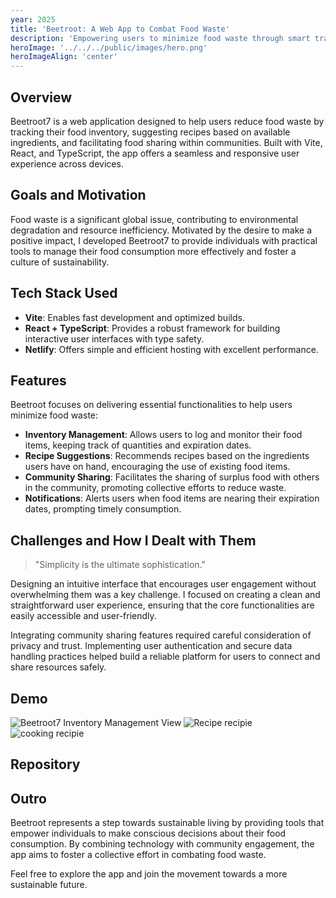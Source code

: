 ```yaml
---
year: 2025
title: 'Beetroot: A Web App to Combat Food Waste'
description: 'Empowering users to minimize food waste through smart tracking and community sharing.'
heroImage: '../../../public/images/hero.png'
heroImageAlign: 'center'
---
```



## Overview

Beetroot7 is a web application designed to help users reduce food waste by tracking their food inventory, suggesting recipes based on available ingredients, and facilitating food sharing within communities. Built with Vite, React, and TypeScript, the app offers a seamless and responsive user experience across devices.

## Goals and Motivation

Food waste is a significant global issue, contributing to environmental degradation and resource inefficiency. Motivated by the desire to make a positive impact, I developed Beetroot7 to provide individuals with practical tools to manage their food consumption more effectively and foster a culture of sustainability.

## Tech Stack Used

- **Vite**: Enables fast development and optimized builds.
- **React + TypeScript**: Provides a robust framework for building interactive user interfaces with type safety.
- **Netlify**: Offers simple and efficient hosting with excellent performance.

## Features
Beetroot focuses on delivering essential functionalities to help users minimize food waste:

- **Inventory Management**: Allows users to log and monitor their food items, keeping track of quantities and expiration dates.
- **Recipe Suggestions**: Recommends recipes based on the ingredients users have on hand, encouraging the use of existing food items.
- **Community Sharing**: Facilitates the sharing of surplus food with others in the community, promoting collective efforts to reduce waste.
- **Notifications**: Alerts users when food items are nearing their expiration dates, prompting timely consumption.

## Challenges and How I Dealt with Them

> "Simplicity is the ultimate sophistication."

Designing an intuitive interface that encourages user engagement without overwhelming them was a key challenge. I focused on creating a clean and straightforward user experience, ensuring that the core functionalities are easily accessible and user-friendly.

Integrating community sharing features required careful consideration of privacy and trust. Implementing user authentication and secure data handling practices helped build a reliable platform for users to connect and share resources safely.

## Demo

<div className="grid grid-cols-1 md:grid-cols-2 gap-6 mt-6">
  <img src="/images/grocerylist.png" alt="Beetroot7 Inventory Management View" className="rounded-xl shadow-md" />
  <img src="/images/recipies.png" alt="Recipe recipie" className="rounded-xl shadow-md" />
  <img src="/images/cooking.png" alt="cooking recipie" className="rounded-xl shadow-md" />
</div>

## Repository

<div className='not-prose space-y-4 mt-8'>
  <GithubCard owner='lynntheophene' repository='beetroot01' />
</div>

## Outro

Beetroot represents a step towards sustainable living by providing tools that empower individuals to make conscious decisions about their food consumption. By combining technology with community engagement, the app aims to foster a collective effort in combating food waste.

Feel free to explore the app and join the movement towards a more sustainable future.
